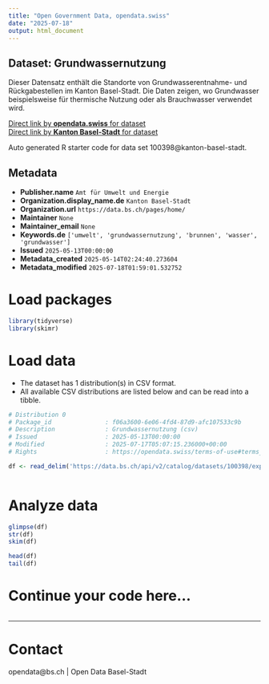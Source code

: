 ```yaml
---
title: "Open Government Data, opendata.swiss"
date: "2025-07-18"
output: html_document
---
```


## Dataset: Grundwassernutzung

Dieser Datensatz enthält die Standorte von Grundwasserentnahme- und Rückgabestellen im Kanton Basel-Stadt. Die Daten zeigen, wo Grundwasser beispielsweise für thermische Nutzung oder als Brauchwasser verwendet wird.

[Direct link by **opendata.swiss** for dataset](https://opendata.swiss/de/dataset/grundwassernutzung1)<br>
[Direct link by **Kanton Basel-Stadt** for dataset](https://data.bs.ch/explore/dataset/100398/)

Auto generated R starter code for data set 100398@kanton-basel-stadt.

## Metadata

- **Publisher.name** `Amt für Umwelt und Energie`
- **Organization.display_name.de** `Kanton Basel-Stadt`
- **Organization.url** `https://data.bs.ch/pages/home/`
- **Maintainer** `None`
- **Maintainer_email** `None`
- **Keywords.de** `['umwelt', 'grundwassernutzung', 'brunnen', 'wasser', 'grundwasser']`
- **Issued** `2025-05-13T00:00:00`
- **Metadata_created** `2025-05-14T02:24:40.273604`
- **Metadata_modified** `2025-07-18T01:59:01.532752`


# Load packages

```r

library(tidyverse)
library(skimr)

```

# Load data

-   The dataset has 1 distribution(s) in CSV format.
-   All available CSV distributions are listed below and can be read into a tibble.

```r

# Distribution 0
# Package_id               : f06a3600-6e06-4fd4-87d9-afc107533c9b
# Description              : Grundwassernutzung (csv)
# Issued                   : 2025-05-13T00:00:00
# Modified                 : 2025-07-17T05:07:15.236000+00:00
# Rights                   : https://opendata.swiss/terms-of-use#terms_by

df <- read_delim('https://data.bs.ch/api/v2/catalog/datasets/100398/exports/csv?use_labels=true')



```

# Analyze data

```r

glimpse(df)
str(df)
skim(df)

head(df)
tail(df)

```

# Continue your code here...

```r

```

------------------------------------------------------------------------

# Contact

opendata@bs.ch | Open Data Basel-Stadt
